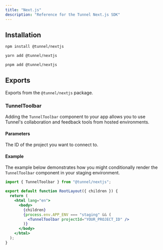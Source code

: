 ```yaml
---
title: "Next.js"
description: "Reference for the Tunnel Next.js SDK"
---
```


## Installation

<CodeGroup>

```bash npm
npm install @tunnel/nextjs
```

```bash yarn
yarn add @tunnel/nextjs
```

```bash pnpm
pnpm add @tunnel/nextjs
```

</CodeGroup>

## Exports

Exports from the `@tunnel/nextjs` package.

### TunnelToolbar

Adding the `TunnelToolbar` component to your app allows you to use Tunnel's
collaboration and feedback tools from hosted environments.

#### Parameters

<ParamField path="projectId" required>
  The ID of the project you want to connect to.
</ParamField>

#### Example

The example below demonstrates how you might conditionally render the `TunnelToolbar` component in your staging environment.

```jsx App.jsx
import { TunnelToolbar } from "@tunnel/nextjs";

export default function RootLayout({ children }) {
  return (
    <html lang="en">
      <body>
        {children}
        {process.env.APP_ENV === "staging" && (
          <TunnelToolbar projectId="YOUR_PROJECT_ID" />
        )}
      </body>
    </html>
  );
}
```
